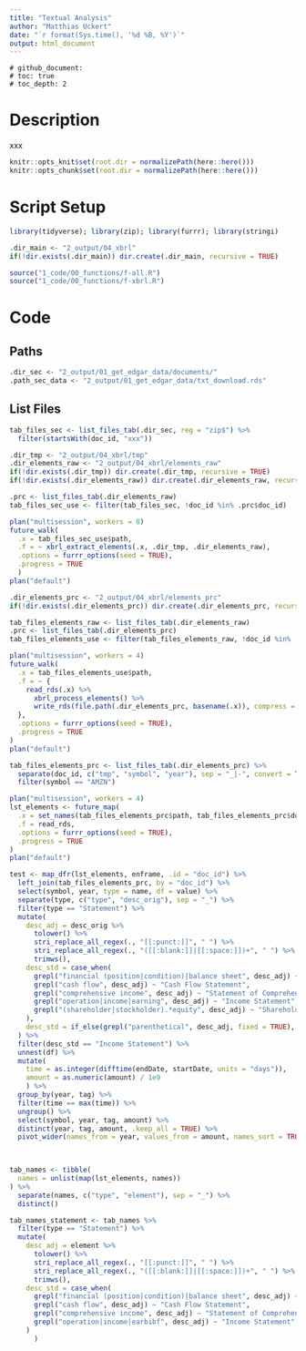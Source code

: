 ```yaml
---
title: "Textual Analysis"
author: "Matthias Uckert"
date: "`r format(Sys.time(), '%d %B, %Y')`"
output: html_document
---
```


    # github_document:
    # toc: true
    # toc_depth: 2

# Description

xxx

```r
knitr::opts_knit$set(root.dir = normalizePath(here::here())) 
knitr::opts_chunk$set(root.dir = normalizePath(here::here())) 
```

# Script Setup

```r
library(tidyverse); library(zip); library(furrr); library(stringi)

.dir_main <- "2_output/04_xbrl"
if(!dir.exists(.dir_main)) dir.create(.dir_main, recursive = TRUE)

source("1_code/00_functions/f-all.R")
source("1_code/00_functions/f-xbrl.R")
```

# Code

## Paths
```r
.dir_sec <- "2_output/01_get_edgar_data/documents/"
.path_sec_data <- "2_output/01_get_edgar_data/txt_download.rds"
```

## List Files
```r
tab_files_sec <- list_files_tab(.dir_sec, reg = "zip$") %>%
  filter(startsWith(doc_id, "xxx"))
```

```r
.dir_tmp <- "2_output/04_xbrl/tmp"
.dir_elements_raw <- "2_output/04_xbrl/elements_raw"
if(!dir.exists(.dir_tmp)) dir.create(.dir_tmp, recursive = TRUE)
if(!dir.exists(.dir_elements_raw)) dir.create(.dir_elements_raw, recursive = TRUE)
```


```r
.prc <- list_files_tab(.dir_elements_raw)
tab_files_sec_use <- filter(tab_files_sec, !doc_id %in% .prc$doc_id)

plan("multisession", workers = 8)
future_walk(
  .x = tab_files_sec_use$path, 
  .f = ~ xbrl_extract_elements(.x, .dir_tmp, .dir_elements_raw),
  .options = furrr_options(seed = TRUE),
  .progress = TRUE
  )
plan("default")

```

```r
.dir_elements_prc <- "2_output/04_xbrl/elements_prc"
if(!dir.exists(.dir_elements_prc)) dir.create(.dir_elements_prc, recursive = TRUE)
```


```r
tab_files_elements_raw <- list_files_tab(.dir_elements_raw)
.prc <- list_files_tab(.dir_elements_prc)
tab_files_elements_use <- filter(tab_files_elements_raw, !doc_id %in% .prc$doc_id)

plan("multisession", workers = 4)
future_walk(
  .x = tab_files_elements_use$path,
  .f = ~ {
    read_rds(.x) %>%
      xbrl_process_elements() %>%
      write_rds(file.path(.dir_elements_prc, basename(.x)), compress = "gz")
  },
  .options = furrr_options(seed = TRUE),
  .progress = TRUE
)
plan("default")

```

```r
tab_files_elements_prc <- list_files_tab(.dir_elements_prc) %>%
  separate(doc_id, c("tmp", "symbol", "year"), sep = "_|-", convert = TRUE, remove = FALSE) %>%
  filter(symbol == "AMZN")

plan("multisession", workers = 4)
lst_elements <- future_map(
  .x = set_names(tab_files_elements_prc$path, tab_files_elements_prc$doc_id),
  .f = read_rds,
  .options = furrr_options(seed = TRUE),
  .progress = TRUE
)
plan("default")

test <- map_dfr(lst_elements, enframe, .id = "doc_id") %>%
  left_join(tab_files_elements_prc, by = "doc_id") %>%
  select(symbol, year, type = name, df = value) %>%
  separate(type, c("type", "desc_orig"), sep = "_") %>%
  filter(type == "Statement") %>%
  mutate(
    desc_adj = desc_orig %>%
      tolower() %>%
      stri_replace_all_regex(., "[[:punct:]]", " ") %>%
      stri_replace_all_regex(., "([[:blank:]]|[[:space:]])+", " ") %>%
      trimws(),
    desc_std = case_when(
      grepl("financial (position|condition)|balance sheet", desc_adj) ~ "Balance Sheet",
      grepl("cash flow", desc_adj) ~ "Cash Flow Statement",
      grepl("comprehensive income", desc_adj) ~ "Statement of Comprehensive Income",
      grepl("operation|income|earning", desc_adj) ~ "Income Statement",
      grepl("(shareholder|stockholder).*equity", desc_adj) ~ "Shareholder Equity"
    ),
    desc_std = if_else(grepl("parenthetical", desc_adj, fixed = TRUE), paste(desc_std, "(P)"), desc_std)
  ) %>%
  filter(desc_std == "Income Statement") %>%
  unnest(df) %>%
  mutate(
    time = as.integer(difftime(endDate, startDate, units = "days")),
    amount = as.numeric(amount) / 1e9
    ) %>%
  group_by(year, tag) %>%
  filter(time == max(time)) %>%
  ungroup() %>%
  select(symbol, year, tag, amount) %>%
  distinct(year, tag, amount, .keep_all = TRUE) %>%
  pivot_wider(names_from = year, values_from = amount, names_sort = TRUE)
  


tab_names <- tibble(
  names = unlist(map(lst_elements, names))
) %>%
  separate(names, c("type", "element"), sep = "_") %>%
  distinct()

tab_names_statement <- tab_names %>%
  filter(type == "Statement") %>%
  mutate(
    desc_adj = element %>%
      tolower() %>%
      stri_replace_all_regex(., "[[:punct:]]", " ") %>%
      stri_replace_all_regex(., "([[:blank:]]|[[:space:]])+", " ") %>%
      trimws(),
    desc_std = case_when(
      grepl("financial (position|condition)|balance sheet", desc_adj) ~ "Balance Sheet",
      grepl("cash flow", desc_adj) ~ "Cash Flow Statement",
      grepl("comprehensive income", desc_adj) ~ "Statement of Comprehensive Income",
      grepl("operation|income|earbibf", desc_adj) ~ "Income Statement"
    )
      )
```

